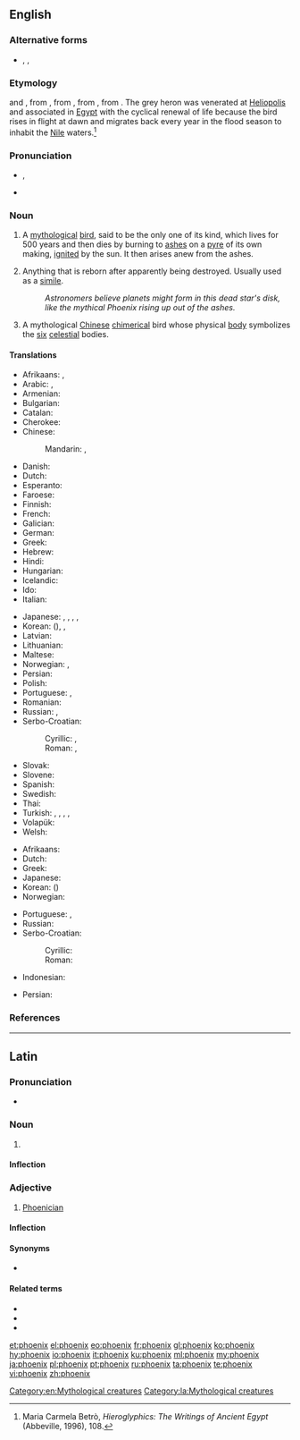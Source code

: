 {{also|Phoenix}}
==English==
{{wikipedia}}

===Alternative forms===
* {{l|en|phenix}}, {{l|en|phœnix}}, {{l|en|pheonix}}

===Etymology===
{{etyl|ang|en}} and {{etyl|fro|en}} {{m|fro|fenix}}, from {{etyl|ML.|en}} {{m|la|phenix}}, from {{etyl|la|en}} {{m|la|phoenīx}}, from {{etyl|grc|en}} {{m|grc|φοῖνιξ}}, from {{etyl|egy|en}} {{m|egy|bnw||[[grey heron]]|tr=boinu}}. The grey heron was venerated at [[Heliopolis]] and associated in [[Egypt]] with the cyclical renewal of life because the bird rises in flight at dawn and migrates back every year in the flood season to inhabit the [[Nile]] waters.<ref>Maria Carmela Betrò, ''Hieroglyphics: The Writings of Ancient Egypt'' (Abbeville, 1996), 108.</ref>

===Pronunciation===
* {{enPR|fē'nĭks}}, {{IPA|/ˈfiːnɪks/|lang=en}}
* {{rhymes|iːnɪks|lang=en}}

===Noun===
{{en-noun|phoenix|phoenixes|phoenices}}

# {{label|en|mythology}} A [[mythological]] [[bird]], said to be the only one of its kind, which lives for 500 years and then dies by burning to [[ash]]es on a [[pyre]] of its own making, [[ignite]]d by the sun. It then arises anew from the ashes.
# {{label|en|figuratively}} Anything that is reborn after apparently being destroyed. Usually used as a [[simile]].
#: ''Astronomers believe planets might form in this dead star's disk, like the mythical Phoenix rising up out of the ashes.''
# {{label|en|Chinese mythology}} A mythological [[Chinese]] [[chimerical]] bird whose physical [[body]] symbolizes the [[six]] [[celestial]] bodies.

====Translations====
{{trans-top|mythological bird}}
* Afrikaans: {{t|af|feniks}}, {{t|af|feniksvoël}}
* Arabic: {{t|ar|فِينِيكْس|tr=finiks}}, {{t|ar|فُقْنُس|m}}
* Armenian: {{t|hy|փյունիկ}}
* Bulgarian: {{t|bg|феникс|m|tr=feniks}}
* Catalan: {{t|ca|fènix|m}}
* Cherokee: {{t|chr|ᏧᎴᎯᏌᏅᎯ|sc=Cher}}
* Chinese:
*: Mandarin: {{t|cmn|鳳凰|sc=Hani}}, {{t+|cmn|凤凰|tr=fènghuáng|sc=Hani}}
* Danish: {{t|da|føniks|c}}
* Dutch: {{t|nl|feniks|m}}
* Esperanto: {{t|eo|fenikso}}
* Faroese: {{t|fo|føniks|m}}
* Finnish: {{t|fi|feeniks}}
* French: {{t+|fr|phénix|m}}
* Galician: {{t+|gl|fénix|f}}
* German: {{t+|de|Phönix}}
* Greek: {{t+|el|φοίνικας|m}}
* Hebrew: {{t|he|עוף החול}}
* Hindi: {{t|hi|अमरपक्षी|tr=amarapakṣī}}
* Hungarian: {{t+|hu|főnix}}
* Icelandic: {{t|is|fönix|m}}
* Ido: {{t+|io|fenixo}}
* Italian: {{t+|it|fenice|f}}
{{trans-mid}}
* Japanese: {{t+|ja|鳳凰|tr=ほうおう, hōō|sc=Jpan}}, {{t+|ja|朱雀|tr=すざく, suzaku|sc=Jpan}}, {{t|ja|不死鳥|tr=ふしちょう, fushichō|sc=Jpan}}, {{t|ja|火の鳥|tr=ひのとり, hinotori|sc=Jpan}}, {{t|ja|フェニックス|tr=fenikkusu|sc=Jpan}}
* Korean: {{t|ko|불사조|sc=Kore}} ({{t+|ko|不死鳥|sc=Kore}}), {{t+|ko|봉황|tr=bonghwang|sc=Kore}}, {{t|ko|불새|tr=bulsae|sc=Kore}}
* Latvian: {{t|lv|fēnikss}}
* Lithuanian: {{t|lt|feniksas|m}}
* Maltese: {{t|mt|Feniċju}}
* Norwegian: {{t+|no|føniks|m}}, {{t|no|ildfugl|m}}
* Persian: {{t|fa|ققنس|tr=qaqnos}}
* Polish: {{t+|pl|feniks|m-an}}
* Portuguese: {{t+|pt|fênix|f}} {{qualifier|Brazil}}, {{t+|pt|fénix|f}} {{qualifier|Portugal}}
* Romanian: {{t+|ro|fenix|m}}
* Russian: {{t+|ru|фе́никс|m}}, {{t+|ru|жар-пти́ца|f}}
* Serbo-Croatian:
*: Cyrillic: {{t|sh|феникс|m}}, {{t|sh|жар-птица|f}}
*: Roman: {{t+|sh|feniks|m}}, {{t+|sh|žar-ptica|f}}
* Slovak: {{t|sk|fénix|m}}
* Slovene: {{t+|sl|feniks|m}}
* Spanish: {{t+|es|fénix|m}}
* Swedish: {{t+|sv|fenix|c}}
* Thai: {{t|th|นกฟีนิกซ์}}
* Turkish: {{t+|tr|anka}}, {{t+|tr|zümrüdüanka}}, {{t|tr|simurg}}, {{t|tr|tuğrul}}, {{t|tr|konrul}}
* Volapük: {{t+|vo|fönig}}
* Welsh: {{t|cy|ffenics|m}}
{{trans-bottom}}

{{trans-top|anything reborn after apparently being destroyed}}
* Afrikaans: {{t|af|feniks}}
* Dutch: {{t|nl|feniks|m}}
* Greek: {{t+|el|φοίνικας|m}}
* Japanese: {{t|ja|不死鳥|tr=ふしちょう, fushichō|sc=Jpan}}
* Korean: {{t|ko|불사조|sc=Kore}} ({{t+|ko|不死鳥|sc=Kore}})
* Norwegian: {{t+|no|føniks|m}}
{{trans-mid}}
* Portuguese: {{t+|pt|fênix|f}} {{qualifier|Brazil}}, {{t+|pt|fénix|f}} {{qualifier|Portugal}}
* Russian: {{t+|ru|фе́никс|m}}
* Serbo-Croatian:
*: Cyrillic: {{t|sh|феникс|m}}
*: Roman: {{t+|sh|feniks|m}}
{{trans-bottom}}

{{checktrans-top}}
* Indonesian: {{t-check|id|phoenix}}
{{trans-mid}}
* Persian: {{t-check|fa|سیمرغ|tr=simorgh|sc=fa-Arab}}
{{trans-bottom}}

===References===
<references/>

[[Category:en:Mythological creatures]]

----

==Latin==

===Pronunciation===
* {{a|Classical}} {{IPA|/ˈpʰoi.niːks/|lang=la}}

===Noun===
{{la-noun|phoenīx||phoenīcis|f|third}}

# {{l|en|phoenix}}

====Inflection====
{{la-decl-3rd-I|phoenīx}}

===Adjective===
{{la-adj-3rd-1E|phoenīx|phoenīcis}}

# [[Phoenician]]

====Inflection====
{{la-decl-3rd-1E|type=par|phoenīx|phoenīc}}

====Synonyms====
* {{sense|Phoenician}} {{l|la|phoenīcius}}

====Related terms====
* {{l|la|Phoenīcia}}
* {{l|la|phoenīcius}}
* {{l|la|phoenīx}}

[[Category:la:Mythological creatures]]

[[et:phoenix]]
[[el:phoenix]]
[[eo:phoenix]]
[[fr:phoenix]]
[[gl:phoenix]]
[[ko:phoenix]]
[[hy:phoenix]]
[[io:phoenix]]
[[it:phoenix]]
[[ku:phoenix]]
[[ml:phoenix]]
[[my:phoenix]]
[[ja:phoenix]]
[[pl:phoenix]]
[[pt:phoenix]]
[[ru:phoenix]]
[[ta:phoenix]]
[[te:phoenix]]
[[vi:phoenix]]
[[zh:phoenix]]